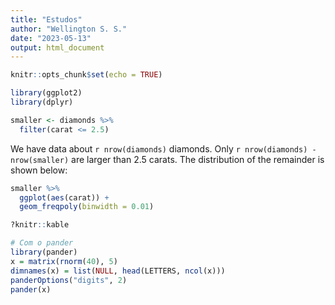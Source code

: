 ```yaml
---
title: "Estudos"
author: "Wellington S. S."
date: "2023-05-13"
output: html_document
---
```


```r
knitr::opts_chunk$set(echo = TRUE)
```

```r
library(ggplot2)
library(dplyr)

smaller <- diamonds %>% 
  filter(carat <= 2.5)
```

We have data about `r nrow(diamonds)` diamonds. Only `r nrow(diamonds) - nrow(smaller)` are larger than 2.5 carats. The distribution of the remainder is shown below:

```r
smaller %>% 
  ggplot(aes(carat)) + 
  geom_freqpoly(binwidth = 0.01)
```

```r
?knitr::kable
```

```r
# Com o pander
library(pander)
x = matrix(rnorm(40), 5)
dimnames(x) = list(NULL, head(LETTERS, ncol(x)))
panderOptions("digits", 2)
pander(x)
```
